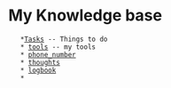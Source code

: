 = My Knowledge base =
	*[[Tasks]] -- Things to do
	* [[tools]] -- my tools
	* [[phone_number]]
	* [[thoughts]]
	* [[logbook]]
	*
	
	 
